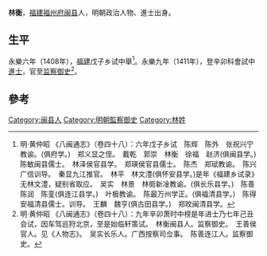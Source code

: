 {{Otheruses|林衡}}
'''林衡'''，[[福建|福建]][[福州府|福州府]][[闽县|闽县]]人，明朝政治人物、進士出身。

==生平==
永樂六年（1408年），[[福建|福建]]戊子乡试中舉<ref>明·黄仲昭 《八闽通志》（卷四十八）：六年戊子乡试　陈辉　陈外　张祝兴宁教谕。(俱府学。)　郑义显之侄。　戴乾　郭崇　林衡　徐福　赵济(俱闽县学。)　陈敏闽县儒士。　林泽侯官县学。　郑瑛侯官县儒士。　陈杰　郑珷教谕。　陈兴广信训导。　秦显九江推官。　林平　林文澧(俱怀安县学。)是年《福建乡试录》无林文澧，疑别省取应。　吴实　林景　林衕新凎教谕。(俱长乐县学。)　陈善　陈润　陈銮(俱连江县学。)　叶极教谕。　陈最万州学正。(俱福清县学。)　陈得安福清县儒士。训导。　王麟　魏亨(俱古田县学。)　郑旼闽清县学。</ref>。永樂九年（1411年），登辛卯科會試中[[進士|進士]]，官至[[监察御史|监察御史]]<ref>明·黄仲昭 《八闽通志》（卷四十八）：九年辛卯萧时中榜是年进士乃七年己丑会试，因车驾巡狩北京，至是始临轩策试。　林衡闽县人。监察御史。　王善侯官人。见《人物志》。　吴实长乐人。广西按察司佥事。　陈善连江人。监察御史。</ref>。

==參考==
{{reflist}}

{{明朝人物小作品}}
{{永樂九年辛卯科殿試金榜}}
[[Category:闽县人|Category:闽县人]]
[[Category:明朝監察御史|Category:明朝監察御史]]
[[Category:林姓|Category:林姓]]